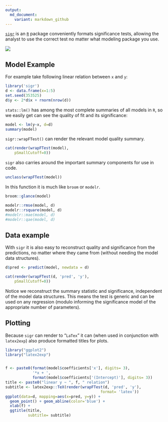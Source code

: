 ```yaml
---
output:
  md_document:
    variant: markdown_github
---
```


[`sigr`](https://CRAN.R-project.org/package=sigr) is an [`R`](https://cran.r-project.org) package conveniently formats significance tests, allowing the analyst to use the correct test no matter what modeling
package you use.

![](sigr.png)

## Model Example

For example take following linear relation between `x` and `y`:

```r
library('sigr')
d <- data.frame(x=1:5)
set.seed(353525)
d$y <- 2*d$x + rnorm(nrow(d))
```

`stats::lm()` has among the most complete summaries of all models in `R`, so we
easily get can see the quality of fit and its significance:

```r
model <- lm(y~x, d=d)
summary(model)
```

`sigr::wrapFTest()` can render the relevant model quality summary.

```r
cat(render(wrapFTest(model),
    pSmallCutoff=0))
```

`sigr` also carries around the important summary components for use 
in code.

```r
unclass(wrapFTest(model))
```

In this 
function it is much like `broom` or `modelr`.

```r
broom::glance(model)
```

```r
modelr::rmse(model, d)
modelr::rsquare(model, d)
#modelr::mae(model, d)
#modelr::qae(model, d)
```

## Data example

With `sigr` it is also easy to reconstruct quality and significance from the predictions, no matter 
where they came from (without needing the model data structures).

```r
d$pred <- predict(model, newdata = d)
```

```r
cat(render(wrapFTest(d, 'pred', 'y'),
    pSmallCutoff=0))
```

Notice we reconstruct the summary statistic and significance, independent 
of the model data structures. This means the test is generic and can be used
on any regression (modulo informing the significance model of the appropriate
number of parameters).

## Plotting

Because `sigr` can render to "`LaTex`" it can (when used in conjunction with `latex2exp`)
also produce formatted titles for plots.


```r
library("ggplot2")
library("latex2exp")


f <- paste0(format(model$coefficients['x'], digits= 3), 
            '*x + ',
            format(model$coefficients['(Intercept)'], digits= 3))
title <- paste0("linear y ~ ", f, " relation")
subtitle <- latex2exp::TeX(render(wrapFTest(d, 'pred', 'y'), 
                                          format= 'latex'))
ggplot(data=d, mapping=aes(x=pred, y=y)) + 
  geom_point() + geom_abline(color='blue') +
  xlab(f) +
  ggtitle(title, 
          subtitle= subtitle)
```


